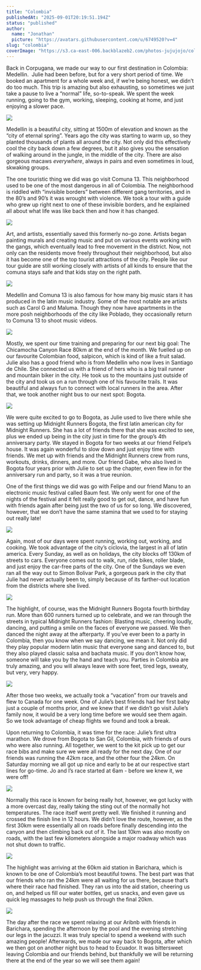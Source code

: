 ```yaml
---
title: "Colombia"
publishedAt: "2025-09-01T20:19:51.194Z"
status: "published"
author:
  name: "Jonathan"
  picture: "https://avatars.githubusercontent.com/u/6749520?v=4"
slug: "colombia"
coverImage: "https://s3.ca-east-006.backblazeb2.com/photos-jujujojo/colombia/P1063184.JPG"
---
```


Back in Corpugana, we made our way to our first destination in Colombia: Medellin.  Julie had been before, but for a very short period of time. We booked an apartment for a whole week and, if we’re being honest, we didn’t do too much. This trip is amazing but also exhausting, so sometimes we just take a pause to live a “normal” life, so-to-speak. We spent the week running, going to the gym, working, sleeping, cooking at home, and just enjoying a slower pace.

![](https://s3.ca-east-006.backblazeb2.com/photos-jujujojo/colombia/IMG_7611.jpeg)

Medellin is a beautiful city, sitting at 1500m of elevation and known as the “city of eternal spring”. Years ago the city was starting to warm up, so they planted thousands of plants all around the city. Not only did this effectively cool the city back down a few degrees, but it also gives you the sensation of walking around in the jungle, in the middle of the city. There are also gorgeous macaws *everywhere*, always in pairs and even sometimes in loud, skwaking groups.

The one touristic thing we did was go visit Comuna 13. This neighborhood used to be one of the most dangerous in all of Colombia. The neighborhood is riddled with “invisible borders” between different gang territories, and in the 80’s and 90’s it was wrought with violence. We took a tour with a guide who grew up right next to one of these invisible borders, and he explained all about what life was like back then and how it has changed.

![](https://s3.ca-east-006.backblazeb2.com/photos-jujujojo/colombia/P1063184.JPG)

Art, and artists, essentially saved this formerly no-go zone. Artists began painting murals and creating music and put on various events working with the gangs, which eventually lead to free movement in the district. Now, not only can the residents move freely throughout their neighborhood, but also it has become one of the top tourist attractions of the city. People like our tour guide are still working closely with artists of all kinds to ensure that the comuna stays safe and that kids stay on the right path.

![](https://s3.ca-east-006.backblazeb2.com/photos-jujujojo/colombia/P1063254.JPG)

Medellin and Comuna 13 is also famous for how many big music stars it has produced in the latin music industry. Some of the most notable are artists such as Carol G and Maluma. Though they now have apartments in the more posh neighborhoods of the city like Poblado, they occasionally return to Comuna 13 to shoot music videos.

![](https://s3.ca-east-006.backblazeb2.com/photos-jujujojo/colombia/P1063240.JPG)

Mostly, we spent our time training and preparing for our next big goal: The Chicamocha Canyon Race 80km at the end of the month. We fuelled up on our favourite Colombian food, salpicon, which is kind of like a fruit salad. Julie also has a good friend who is from Medellin who now lives in Santiago de Chile. She connected us with a friend of hers who is a big trail runner and mountain biker in the city. He took us to the mountains just outside of the city and took us on a run through one of his favourite trails. It was beautiful and always fun to connect with local runners in the area. After that, we took another night bus to our next spot: Bogota.

![](https://s3.ca-east-006.backblazeb2.com/photos-jujujojo/colombia/IMG_7630.jpeg)

We were quite excited to go to Bogota, as Julie used to live there while she was setting up Midnight Runners Bogota, the first latin american city for Midnight Runners. She has a lot of friends there that she was excited to see, plus we ended up being in the city just in time for the group’s 4th anniversary party. We stayed in Bogota for two weeks at our friend Felipe’s house. It was again wonderful to slow down and just enjoy time with friends. We met up with friends and the Midnight Runners crew from runs, workouts, drinks, dinners, and more. Our friend Gabe, who also lived in Bogota four years prior with Julie to set up the chapter, even flew in for the anniversary run and party, so it was a true reunion.

One of the first things we did was go with Felipe and our friend Manu to an electronic music festival called Baum fest. We only went for one of the nights of the festival and it felt really good to get out, dance, and have fun with friends again after being just the two of us for so long. We discovered, however, that we don’t have the same stamina that we used to for staying out really late!

![](https://s3.ca-east-006.backblazeb2.com/photos-jujujojo/colombia/IMG_7673.jpeg)

Again, most of our days were spent running, working out, working, and cooking. We took advantage of the city’s ciclovia, the largest in all of latin america. Every Sunday, as well as on holidays, the city blocks off 130km of streets to cars. Everyone comes out to walk, run, ride bikes, roller blade, and just enjoy the car-free parts of the city. One of the Sundays we even ran all the way out to Simon Bolivar Park, a gorgeous park in the city that Julie had never actually been to, simply because of its farther-out location from the districts where she lived.

![](https://s3.ca-east-006.backblazeb2.com/photos-jujujojo/colombia/_R6A6037.jpg)

The highlight, of course, was the Midnight Runners Bogota fourth birthday run. More than 600 runners turned up to celebrate, and we ran through the streets in typical Midnight Runners fashion: Blasting music, cheering loudly, dancing, and putting a smile on the faces of everyone we passed. We then danced the night away at the afterparty. If you’ve ever been to a party in Colombia, then you know when we say dancing, we mean it. Not only did they play popular modern latin music that everyone sang and danced to, but they also played classic salsa and bachata music. If you don’t know how, someone will take you by the hand and teach you. Parties in Colombia are truly amazing, and you will always leave with sore feet, tired legs, sweaty, but very, very happy.

![](https://s3.ca-east-006.backblazeb2.com/photos-jujujojo/colombia/_R6A6118.jpg)

After those two weeks, we actually took a “vacation” from our travels and flew to Canada for one week. One of Julie’s best friends had her first baby just a couple of months prior, and we knew that if we didn’t go visit Julie’s family now, it would be a very long time before we would see them again. So we took advantage of cheap flights we found and took a break.

Upon returning to Colombia, it was time for the race: Julie’s first ultra marathon. We drove from Bogota to San Gil, Colombia, with friends of ours who were also running. All together, we went to the kit pick up to get our race bibs and make sure we were all ready for the next day. One of our friends was running the 42km race, and the other four the 24km. On Saturday morning we all got up nice and early to be at our respective start lines for go-time. Jo and I’s race started at 6am - before we knew it, we were off!

![](https://s3.ca-east-006.backblazeb2.com/photos-jujujojo/colombia/_dsc7893_2497374_167801.jpg)

Normally this race is known for being really hot, however, we got lucky with a more overcast day, really taking the sting out of the normally hot temperatures. The race itself went pretty well. We finished it running and crossed the finish line in 12 hours. We didn’t love the route, however, as the first 30km were essentially all on roads before finally descending into the canyon and then climbing back out of it. The last 10km was also mostly on roads, with the last few kilometers alongside a major roadway which was not shut down to traffic. 

![](https://s3.ca-east-006.backblazeb2.com/photos-jujujojo/colombia/_dsc0546_2497374_167801.jpg)

The highlight was arriving at the 60km aid station in Barichara, which is known to be one of Colombia’s most beautiful towns. The best part was that our friends who ran the 24km were all waiting for us there, because that’s where their race had finished. They ran us into the aid station, cheering us on, and helped us fill our water bottles, get us snacks, and even gave us quick leg massages to help push us through the final 20km.

![](https://s3.ca-east-006.backblazeb2.com/photos-jujujojo/colombia/IMG_7886.jpeg)

The day after the race we spent relaxing at our Aribnb with friends in Barichara, spending the afternoon by the pool and the evening stretching our legs in the jacuzzi. It was truly special to spend a weekend with such amazing people! Afterwards, we made our way back to Bogota, after which we then got on another night bus to head to Ecuador. It was bittersweet leaving Colombia and our friends behind, but thankfully we will be returning there at the end of the year so we will see them again!